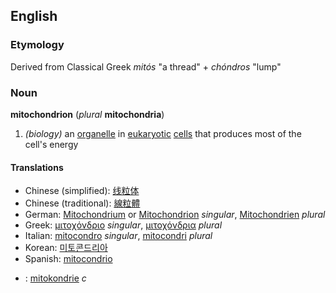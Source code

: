 ==English==
===Etymology===
Derived from Classical Greek ''mitós'' "a thread" + ''chóndros'' "lump"

===Noun===
{{wikipedia}}
''' mitochondrion ''' (''plural'' ''' mitochondria ''')
# ''(biology)'' an [[organelle]] in [[eukaryote|eukaryotic]] [[cell]]s that produces most of the cell's energy

====Translations====
*Chinese (simplified): [[线粒体]]
*Chinese (traditional): [[線粒體]]
*German: [[Mitochondrium]] or [[Mitochondrion]] ''singular'', [[Mitochondrien]] ''plural''
*Greek: [[μιτοχόνδριο]] ''singular'', [[μιτοχόνδρια]] ''plural''
*Italian: [[mitocondro]] ''singular'', [[mitocondri]] ''plural''
*Korean: [[미토콘드리아]]
*Spanish: [[mitocondrio]]
*{{sv}}: [[mitokondrie]] ''c''